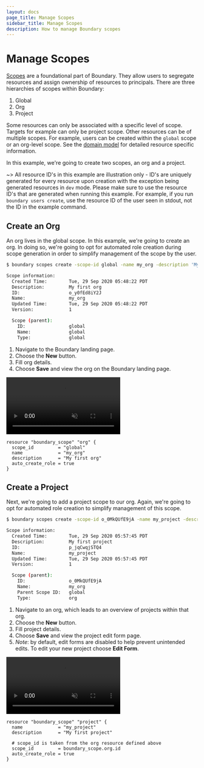 ```yaml
---
layout: docs
page_title: Manage Scopes
sidebar_title: Manage Scopes
description: How to manage Boundary scopes
---
```


# Manage Scopes

[Scopes](/docs/concepts/domain-model/scopes) are a foundational part of Boundary. They allow users to segregate resources and assign ownership of resources to principals. There are three hierarchies of scopes within Boundary:

1. Global
2. Org
3. Project

Some resources can only be associated with a specific level of scope. Targets for example can only be project scope. Other resources can be of multiple scopes. For example, users can be created within the `global` scope or an org-level scope. See the [domain model](/docs/concepts/domain-model) for detailed resource specific information.

In this example, we're going to create two scopes, an org and a project.

~> All resource ID's in this example are illustration only - ID's are uniquely generated for every resource upon creation with the exception being
generated resources in `dev` mode. Please make sure to use the resource ID's that are generated when running this example. For example, if you run
`boundary users create`, use the resource ID of the user seen in stdout, not the ID in the example command.

## Create an Org

An org lives in the global scope. In this example, we're going to create an org. In doing so, we're going to opt for automated role creation during scope generation in order to simplify management of the scope by the user.

<Tabs>
<Tab heading="CLI">


```bash
$ boundary scopes create -scope-id global -name my_org -description 'My first org'

Scope information:
  Created Time:        Tue, 29 Sep 2020 05:48:22 PDT
  Description:         My first org
  ID:                  o_y0fEd8iY2J
  Name:                my_org
  Updated Time:        Tue, 29 Sep 2020 05:48:22 PDT
  Version:             1

  Scope (parent):
    ID:                global
    Name:              global
    Type:              global
```

</Tab>
<Tab heading="Admin Console">


1. Navigate to the Boundary landing page.
1. Choose the **New** button.
1. Fill org details.
1. Choose **Save** and view the org on the Boundary landing page.

<video muted playsInline autoPlay loop class="boundary-clickthrough-video">
  <source
    type="video/mp4"
    src="https://www.datocms-assets.com/2885/1602266941-boundary-clickthrough-manage-scopes-create-org.mp4"
  />
</video>

</Tab>
<Tab heading="Terraform">


```hcl
resource "boundary_scope" "org" {
  scope_id         = "global"
  name             = "my_org"
  description      = "My first org"
  auto_create_role = true
}
```

</Tab>
</Tabs>


## Create a Project

Next, we're going to add a project scope to our org. Again, we're going to opt for automated role creation to simplify management of this scope.

<Tabs>
<Tab heading="CLI">


```bash
$ boundary scopes create -scope-id o_0MkQUfE9jA -name my_project -description 'My first project'

Scope information:
  Created Time:        Tue, 29 Sep 2020 05:57:45 PDT
  Description:         My first project
  ID:                  p_jqCwqjSTQ4
  Name:                my_project
  Updated Time:        Tue, 29 Sep 2020 05:57:45 PDT
  Version:             1

  Scope (parent):
    ID:                o_0MkQUfE9jA
    Name:              my_org
    Parent Scope ID:   global
    Type:              org
```

</Tab>
<Tab heading="Admin Console">


1. Navigate to an org, which leads to an overview of projects within that org.
1. Choose the **New** button.
1. Fill project details.
1. Choose **Save** and view the project edit form page.
1. _Note_: by default, edit forms are disabled to help prevent unintended edits. To edit your new project choose **Edit Form**.

<video muted playsInline autoPlay loop class="boundary-clickthrough-video">
  <source
    type="video/mp4"
    src="https://www.datocms-assets.com/2885/1602267080-boundary-clickthrough-manage-scopes-create-project.mp4"
  />
</video>

</Tab>
<Tab heading="Terraform">


```hcl
resource "boundary_scope" "project" {
  name             = "my_project"
  description      = "My first project"

  # scope_id is taken from the org resource defined above
  scope_id         = boundary_scope.org.id
  auto_create_role = true
}
```

</Tab>
</Tabs>

